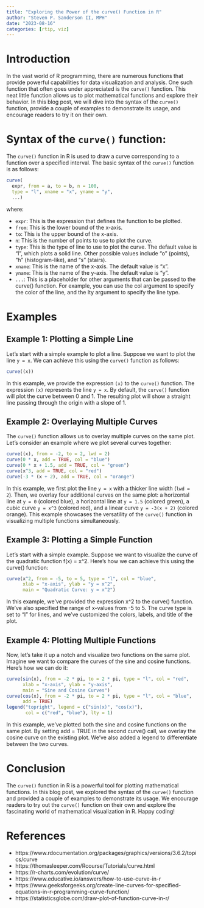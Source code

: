 ```yaml
---
title: "Exploring the Power of the curve() Function in R"
author: "Steven P. Sanderson II, MPH"
date: "2023-08-16"
categories: [rtip, viz]
---
```


# Introduction

In the vast world of R programming, there are numerous functions that provide powerful capabilities for data visualization and analysis. One such function that often goes under appreciated is the `curve()` function. This neat little function allows us to plot mathematical functions and explore their behavior. In this blog post, we will dive into the syntax of the `curve()` function, provide a couple of examples to demonstrate its usage, and encourage readers to try it on their own.

# Syntax of the `curve()` function:

The `curve()` function in R is used to draw a curve corresponding to a function over a specified interval. The basic syntax of the `curve()` function is as follows:

```R
curve(
  expr, from = a, to = b, n = 100, 
  type = "l", xname = "x", yname = "y", 
  ...)
```

where: 

-    `expr`: This is the expression that defines the function to be plotted.
-    `from`: This is the lower bound of the x-axis.
-    `to`: This is the upper bound of the x-axis.
-    `n`: This is the number of points to use to plot the curve.
-    `type`: This is the type of line to use to plot the curve. The default value is "l", which plots a solid line. Other possible values include "o" (points), "h" (histogram-like), and "s" (stairs).
-    `xname`: This is the name of the x-axis. The default value is "x".
-    `yname`: This is the name of the y-axis. The default value is "y".
-    `...`: This is a placeholder for other arguments that can be passed to the curve() function. For example, you can use the col argument to specify the color of the line, and the lty argument to specify the line type.

# Examples

## Example 1: Plotting a Simple Line
Let's start with a simple example to plot a line. Suppose we want to plot the line `y = x`. We can achieve this using the `curve()` function as follows:

```r
curve((x))
```

In this example, we provide the expression `(x)` to the `curve()` function. The expression `(x)` represents the line `y = x`. By default, the `curve()` function will plot the curve between 0 and 1. The resulting plot will show a straight line passing through the origin with a slope of 1.

## Example 2: Overlaying Multiple Curves
The `curve()` function allows us to overlay multiple curves on the same plot. Let's consider an example where we plot several curves together:

```r
curve((x), from = -2, to = 2, lwd = 2)
curve(0 * x, add = TRUE, col = "blue")
curve(0 * x + 1.5, add = TRUE, col = "green")
curve(x^3, add = TRUE, col = "red")
curve(-3 * (x + 2), add = TRUE, col = "orange")
```

In this example, we first plot the line `y = x` with a thicker line width (`lwd = 2`). Then, we overlay four additional curves on the same plot: a horizontal line at `y = 0` (colored blue), a horizontal line at `y = 1.5` (colored green), a cubic curve `y = x^3` (colored red), and a linear curve `y = -3(x + 2)` (colored orange). This example showcases the versatility of the `curve()` function in visualizing multiple functions simultaneously.

## Example 3: Plotting a Simple Function

Let's start with a simple example. Suppose we want to visualize the curve of the quadratic function f(x) = x^2. Here's how we can achieve this using the curve() function:

```r
curve(x^2, from = -5, to = 5, type = "l", col = "blue",
      xlab = "x-axis", ylab = "y = x^2", 
      main = "Quadratic Curve: y = x^2")

```

In this example, we've provided the expression x^2 to the curve() function. We've also specified the range of x-values from -5 to 5. The curve type is set to "l" for lines, and we've customized the colors, labels, and title of the plot.

## Example 4: Plotting Multiple Functions

Now, let's take it up a notch and visualize two functions on the same plot. Imagine we want to compare the curves of the sine and cosine functions. Here's how we can do it:

```r
curve(sin(x), from = -2 * pi, to = 2 * pi, type = "l", col = "red",
      xlab = "x-axis", ylab = "y-axis", 
      main = "Sine and Cosine Curves")
curve(cos(x), from = -2 * pi, to = 2 * pi, type = "l", col = "blue",
      add = TRUE)
legend("topright", legend = c("sin(x)", "cos(x)"), 
       col = c("red", "blue"), lty = 1)
```

In this example, we've plotted both the sine and cosine functions on the same plot. By setting add = TRUE in the second curve() call, we overlay the cosine curve on the existing plot. We've also added a legend to differentiate between the two curves.

# Conclusion

The `curve()` function in R is a powerful tool for plotting mathematical functions. In this blog post, we explored the syntax of the `curve()` function and provided a couple of examples to demonstrate its usage. We encourage readers to try out the `curve()` function on their own and explore the fascinating world of mathematical visualization in R. Happy coding!

# References 
-   https://www.rdocumentation.org/packages/graphics/versions/3.6.2/topics/curve
-   https://thomasleeper.com/Rcourse/Tutorials/curve.html
-   https://r-charts.com/evolution/curve/
-   https://www.educative.io/answers/how-to-use-curve-in-r
-   https://www.geeksforgeeks.org/create-line-curves-for-specified-equations-in-r-programming-curve-function/
-   https://statisticsglobe.com/draw-plot-of-function-curve-in-r/